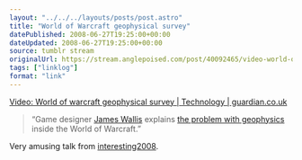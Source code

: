 ```yaml
---
layout: "../../../layouts/posts/post.astro"
title: "World of Warcraft geophysical survey"
datePublished: 2008-06-27T19:25:00+00:00
dateUpdated: 2008-06-27T19:25:00+00:00
source: tumblr stream
originalUrl: https://stream.anglepoised.com/post/40092465/video-world-of-warcraft-geophysical-survey
tags: ["linklog"]
format: "link"
---
```


[Video: World of warcraft geophysical survey | Technology | guardian.co.uk][1]

> “Game designer [James Wallis](http://www.spaaace.com/cope/) explains [the problem with geophysics](http://www.guardian.co.uk/technology/video/2008/jun/25/interesting.world.warcraft) inside the World of Warcraft.”

Very amusing talk from [interesting2008](http://russelldavies.typepad.com/planning/interesting2008/).

[1]: http://www.guardian.co.uk/technology/video/2008/jun/25/interesting.world.warcraft
